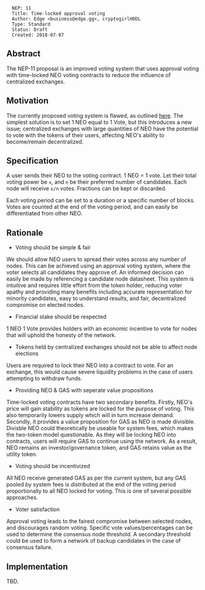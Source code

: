 <pre>
  NEP: 11
  Title: Time-locked approval voting
  Author: Edge <business@edge.gg>, cryptogirlHODL
  Type: Standard
  Status: Draft
  Created: 2018-07-07
</pre>

==Abstract==

The NEP-11 proposal is an improved voting system that uses approval voting with time-locked NEO voting contracts to reduce the influence of centralized exchanges.

==Motivation==

The currently proposed voting system is flawed, as outlined [https://github.com/neo-project/neo/issues/28 here]. The simplest solution is to set 1 NEO equal to 1 Vote, but this introduces a new issue; centralized exchanges with large quantities of NEO have the potential to vote with the tokens of their users, affecting NEO's ability to become/remain decentralized.

==Specification==

A user sends their NEO to the voting contract. 1 NEO = 1 vote. Let their total voting power be <code>x</code>, and <code>n</code> be their preferred number of candidates. Each node will receive <code>x/n</code> votes. Fractions can be kept or discarded.

Each voting period can be set to a duration or a specific number of blocks. Votes are counted at the end of the voting period, and can easily be differentiated from other NEO.

==Rationale==

* Voting should be simple & fair

We should allow NEO users to spread their votes across any number of nodes. This can be achieved using an approval voting system, where the voter selects all candidates they approve of. An informed decision can easily be made by referencing a candidate node datasheet. This system is intuitive and requires little effort from the token holder, reducing voter apathy and providing many benefits including accurate representation for minority candidates, easy to understand results, and fair, decentralized compromise on elected nodes.

* Financial stake should be respected

1 NEO 1 Vote provides holders with an economic incentive to vote for nodes that will uphold the honesty of the network.

* Tokens held by centralized exchanges should not be able to affect node elections

Users are required to lock their NEO into a contract to vote. For an exchange, this would cause severe liquidity problems in the case of users attempting to withdraw funds.

* Providing NEO & GAS with seperate value propositions

Time-locked voting contracts have two secondary benefits. Firstly, NEO's price will gain stability as tokens are locked for the purpose of voting. This also temporarily lowers supply which will in turn increase demand. Secondly, it provides a value proposition for GAS as NEO is made divisible. Divisble NEO could theoretically be useable for system fees, which makes the two-token model questionable. As they will be locking NEO into contracts, users will require GAS to continue using the network. As a result, NEO remains an investor/governance token, and GAS retains value as the utility token.

* Voting should be incentivized

All NEO receive generated GAS as per the current system, but any GAS pooled by system fees is distributed at the end of the voting period proportionally to all NEO locked for voting. This is one of several possible approaches.

* Voter satisfaction

Approval voting leads to the fairest compromise between selected nodes, and discourages random voting. Specific vote values/percentages can be used to determine the consensus node threshold. A secondary threshold could be used to form a network of backup candidates in the case of consensus failure.

==Implementation==

TBD.
